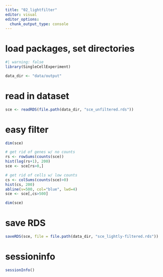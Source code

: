 ```yaml
---
title: "02_lightfilter"
editor: visual
editor_options: 
  chunk_output_type: console
---
```


# load packages, set directories

```r
#| warning: false
library(SingleCellExperiment)

data_dir <- "data/output"
```

# read in dataset

```r
sce <- readRDS(file.path(data_dir, "sce_unfiltered.rds"))
```

# easy filter

```r
dim(sce)

# get rid of genes w/ no counts
rs <- rowSums(counts(sce))
hist(log(rs+1), 200)
sce <- sce[rs>0,]

# get rid of cells w/ low counts
cs <- colSums(counts(sce)>0)
hist(cs, 200)
abline(v=500, col="blue", lwd=4)
sce <- sce[,cs>500]

dim(sce)
```


# save RDS

```r
saveRDS(sce, file = file.path(data_dir, "sce_lightly-filtered.rds"))
```

# sessioninfo

```r
sessionInfo()
```


